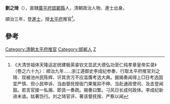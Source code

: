 '''劉之琦'''（{{bd|？||？||}}），直隸[[廣平府|廣平府]][[邯鄲縣|邯鄲縣]]人，清朝政治人物、進士出身。

順治三年，登[[進士|進士]]，授[[太平府|太平府]]推官<ref>《大清世祖体天隆运定统建极英睿钦文显武大德弘功至仁纯孝章皇帝实录》（卷之六十九）：顺治九年……浙江道御史李成纪参奏、行取太平府推官刘之琦、现被池州民陈辉、讦其贪污不应滥膺考选大典。据揭奏闻得上□日考选固宜严慎、但小民申诉、当由督抚按衙门果冤抑不伸、当赴通政使司、及击登闻鼓。若言官接一私揭、即具一奏疏。揭奏曰繁。刁风日长成何政体。李成纪新进未谙。姑著饬行。刘之琦官评、著该督抚按、严察以闻</ref>。

==參考==
{{reflist}}
{{清朝人物小作品}}
{{顺治三年丙戌科殿试金榜}}
{{DEFAULTSORT:Liu zhiqi}}
[[Category:清朝太平府推官|Category:清朝太平府推官]]
[[Category:邯郸人|Category:邯郸人]]
[[Category:刘姓|Z]]